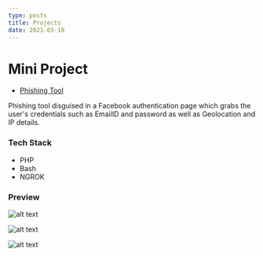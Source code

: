 ```yaml
---
type: posts
title: Projects
date: 2021-03-18
---
```


# Mini Project

- [Phishing Tool](https://github.com/Sine-theta/ip-tracker)

Phishing tool disguised in a Facebook authentication page which grabs the user's credentials such as EmailID and password as well as Geolocation and IP details.

### Tech Stack

- PHP
- Bash
- NGROK

### Preview

![alt text](https://cn-portfolio.s3.ap-south-1.amazonaws.com/Mini+Project+Images/project-1.png)

![alt text](https://cn-portfolio.s3.ap-south-1.amazonaws.com/Mini+Project+Images/project-2.png)

![alt text](https://cn-portfolio.s3.ap-south-1.amazonaws.com/Mini+Project+Images/project-3.png)
